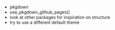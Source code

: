 
- pkgdown
- use_pkgdown_github_pages()
- look at other packages for inspiration on structure
- try to use a different default theme
